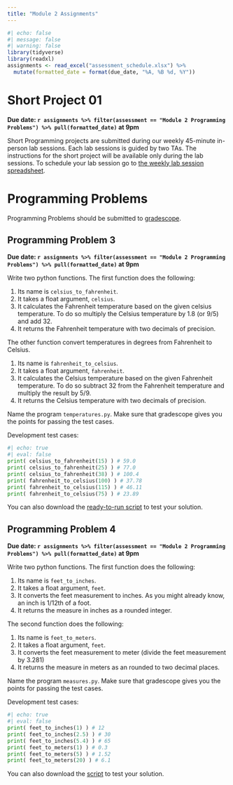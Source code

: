 ```yaml
---
title: "Module 2 Assignments"
---
```


```r
#| echo: false
#| message: false
#| warning: false
library(tidyverse)
library(readxl)
assignments <- read_excel("assessment_schedule.xlsx") %>% 
  mutate(formatted_date = format(due_date, "%A, %B %d, %Y"))
```

# Short Project 01

**Due date: `r assignments %>% filter(assessment == "Module 2 Programming Problems") %>% pull(formatted_date)` at 9pm**

Short Programming projects are submitted during our weekly 45-minute in-person lab sessions. Each lab sessions is guided by two TAs. The instructions for the short project will be available only during the lab sessions. To schedule your lab session go to [the weekly lab session spreadsheet](https://docs.google.com/spreadsheets/d/1mS3H-8GyLHb__rZaf9j66khmkncQgeqEXfyVk2l0sNo/edit?usp=sharing).

# Programming Problems

Programming Problems should be submitted to [gradescope](https://www.gradescope.com/courses/691034).

## Programming Problem 3

**Due date: `r assignments %>% filter(assessment == "Module 2 Programming Problems") %>% pull(formatted_date)` at 9pm**

Write two python functions. The first function does the following:

1.  Its name is `celsius_to_fahrenheit`.
2.  It takes a float argument, `celsius`.
3.  It calculates the Fahrenheit temperature based on the given celsius temperature. To do so multiply the Celsius temperature by 1.8 (or 9/5) and add 32.
4.  It returns the Fahrenheit temperature with two decimals of precision.

The other function convert temperatures in degrees from Fahrenheit to Celsius.

1.  Its name is `fahrenheit_to_celsius`.
2.  It takes a float argument, `fahrenheit`.
3.  It calculates the Celsius temperature based on the given Fahrenheit temperature. To do so subtract 32 from the Fahrenheit temperature and multiply the result by 5/9.
4.  It returns the Celsius temperature with two decimals of precision.

Name the program `temperatures.py`. Make sure that gradescope gives you the points for passing the test cases.

Development test cases:

```python
#| echo: true
#| eval: false
print( celsius_to_fahrenheit(15) ) # 59.0
print( celsius_to_fahrenheit(25) ) # 77.0
print( celsius_to_fahrenheit(38) ) # 100.4
print( fahrenheit_to_celsius(100) ) # 37.78
print( fahrenheit_to_celsius(115) ) # 46.11
print( fahrenheit_to_celsius(75) ) # 23.89
```

You can also download the [ready-to-run script](test_scripts/test_temperatures.py) to test your solution.

## Programming Problem 4

**Due date: `r assignments %>% filter(assessment == "Module 2 Programming Problems") %>% pull(formatted_date)` at 9pm**

Write two python functions. The first function does the following:

1.  Its name is `feet_to_inches`.
2.  It takes a float argument, `feet`.
3.  It converts the feet measurement to inches. As you might already know, an inch is 1/12th of a foot.
4.  It returns the measure in inches as a rounded integer.

The second function does the following:

1.  Its name is `feet_to_meters`.
2.  It takes a float argument, `feet`.
3.  It converts the feet measurement to meter (divide the feet measurement by 3.281)
4.  It returns the measure in meters as an rounded to two decimal places.

Name the program `measures.py`. Make sure that gradescope gives you the points for passing the test cases.

Development test cases:

```python
#| echo: true
#| eval: false
print( feet_to_inches(1) ) # 12
print( feet_to_inches(2.5) ) # 30
print( feet_to_inches(5.4) ) # 65
print( feet_to_meters(1) ) # 0.3
print( feet_to_meters(5) ) # 1.52
print( feet_to_meters(20) ) # 6.1
```

You can also download the [script](test_scripts/test_measures.py) to test your solution.
